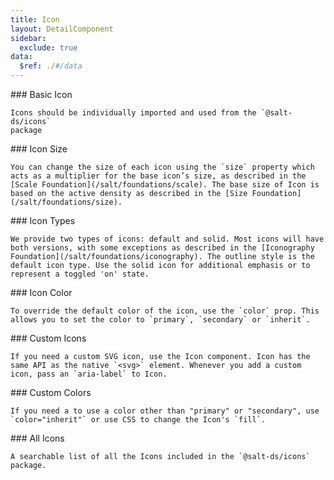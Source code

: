```yaml
---
title: Icon
layout: DetailComponent
sidebar:
  exclude: true
data:
  $ref: ./#/data
---
```


<LivePreviewControls>
  <LivePreview componentName="icon" exampleName="BasicIcon">
    ### Basic Icon

    Icons should be individually imported and used from the `@salt-ds/icons`
    package

  </LivePreview>
  <LivePreview componentName="icon" exampleName="IconSize">
    ### Icon Size

    You can change the size of each icon using the `size` property which acts as a multiplier for the base icon’s size, as described in the [Scale Foundation](/salt/foundations/scale). The base size of Icon is based on the active density as described in the [Size Foundation](/salt/foundations/size).

  </LivePreview>
  <LivePreview componentName="icon" exampleName="IconTypes">
    ### Icon Types

    We provide two types of icons: default and solid. Most icons will have both versions, with some exceptions as described in the [Iconography Foundation](/salt/foundations/iconography). The outline style is the default icon type. Use the solid icon for additional emphasis or to represent a toggled 'on' state.

  </LivePreview>
  <LivePreview componentName="icon" exampleName="IconColor">
    ### Icon Color
    
    To override the default color of the icon, use the `color` prop. This allows you to set the color to `primary`, `secondary` or `inherit`.

  </LivePreview>
  <LivePreview componentName="icon" exampleName="CustomIcon">
    ### Custom Icons

    If you need a custom SVG icon, use the Icon component. Icon has the same API as the native `<svg>` element. Whenever you add a custom icon, pass an `aria-label` to Icon.

  </LivePreview>
  <LivePreview componentName="icon" exampleName="CustomColors">
    ### Custom Colors

    If you need a to use a color other than "primary" or "secondary", use `color="inherit"` or use CSS to change the Icon's `fill`.

  </LivePreview>
  <LivePreview componentName="icon" exampleName="AllIcons">
    ### All Icons

    A searchable list of all the Icons included in the `@salt-ds/icons` package.

  </LivePreview>
  
</LivePreviewControls>

